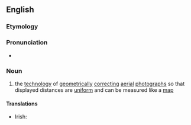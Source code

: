 ==English==
{{wikipedia}}

===Etymology===
{{prefix|en|ortho|photography}}

===Pronunciation===
* {{rhymes|en|ɒɡɹəfi}}

===Noun===
{{en-noun|-}}

# {{lb|en|photography}} the [[technology]] of [[geometrically]] [[correct]]ing [[aerial]] [[photographs]] so that displayed distances are [[uniform]] and can be measured like a [[map]]

====Translations====
{{trans-top|the technology of correcting aerial photographs so that displayed distances are uniform and can be measured like a map}}
* Irish: {{t|ga|ortafótagrafaíocht|f}}
{{trans-mid}}
{{trans-bottom}}